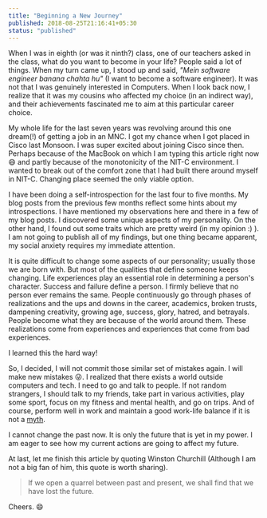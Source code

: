 ```yaml
---
title: "Beginning a New Journey"
published: 2018-08-25T21:16:41+05:30
status: "published"
---
```


When I was in eighth (or was it ninth?) class, one of our teachers asked in the
class, what do you want to become in your life? People said a lot of things.
When my turn came up, I stood up and said, _"Mein software engineer banana
chahta hu"_ (I want to become a software engineer). It was not that I was
genuinely interested in Computers. When I look back now, I realize that it was
my cousins who affected my choice (in an indirect way), and their achievements
fascinated me to aim at this particular career choice.

My whole life for the last seven years was revolving around this one dream(!) of
getting a job in an MNC. I got my chance when I got placed in Cisco last
Monsoon. I was super excited about joining Cisco since then. Perhaps because of
the MacBook on which I am typing this article right now 😄 and partly because of
the monotonicity of the NIT-C environment. I wanted to break out of the comfort
zone that I had built there around myself in NIT-C. Changing place seemed the
only viable option.

I have been doing a self-introspection for the last four to five months. My blog
posts from the previous few months reflect some hints about my introspections. I
have mentioned my observations here and there in a few of my blog posts. I
discovered some unique aspects of my personality. On the other hand, I found out
some traits which are pretty weird (in my opinion :) ). I am not going to
publish all of my findings, but one thing became apparent, my social anxiety
requires my immediate attention.

It is quite difficult to change some aspects of our personality; usually those
we are born with. But most of the qualities that define someone keeps changing.
Life experiences play an essential role in determining a person's character.
Success and failure define a person. I firmly believe that no person ever
remains the same. People continuously go through phases of realizations and the
ups and downs in the career, academics, broken trusts, dampening creativity,
growing age, success, glory, hatred, and betrayals. People become what they are
because of the world around them. These realizations come from experiences and
experiences that come from bad experiences.

I learned this the hard way!

So, I decided, I will not commit those similar set of mistakes again. I will
make new mistakes 😜. I realized that there exists a world outside computers and
tech. I need to go and talk to people. If not random strangers, I should talk to
my friends, take part in various activities, play some sport, focus on my
fitness and mental health, and go on trips. And of course, perform well in work
and maintain a good work-life balance if it is not a
[myth](https://medium.com/the-ascent/is-work-life-balance-a-myth-c328377966de).

I cannot change the past now. It is only the future that is yet in my power. I
am eager to see how my current actions are going to affect my future.

At last, let me finish this article by quoting Winston Churchill (Although I am
not a big fan of him, this quote is worth sharing).

> If we open a quarrel between past and present, we shall find that we have lost
> the future.

Cheers. 😄
